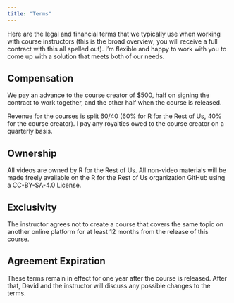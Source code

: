 ```yaml
---
title: "Terms"
---
```


Here are the legal and financial terms that we typically use when working with course instructors (this is the broad overview; you will receive a full contract with this all spelled out). I'm flexible and happy to work with you to come up with a solution that meets both of our needs. 

## Compensation

We pay an advance to the course creator of $500, half on signing the contract to work together, and the other half when the course is released.  

Revenue for the courses is split 60/40 (60% for R for the Rest of Us, 40% for the course creator). I pay any royalties owed to the course creator on a quarterly basis. 

## Ownership

All videos are owned by R for the Rest of Us. All non-video materials will be made freely available on the R for the Rest of Us organization GitHub using a CC-BY-SA-4.0 License.

## Exclusivity

The instructor agrees not to create a course that covers the same topic on another online platform for at least 12 months from the release of this course. 

## Agreement Expiration

These terms remain in effect for one year after the course is released. After that, David and the instructor will discuss any possible changes to the terms.


